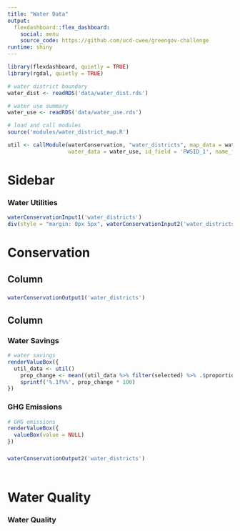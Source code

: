 ```yaml
---
title: "Water Data"
output:
  flexdashboard::flex_dashboard:
    social: menu
    source_code: https://github.com/ucd-cwee/greengov-challenge
runtime: shiny
---
```


```r
library(flexdashboard, quietly = TRUE)
library(rgdal, quietly = TRUE)

# water district boundary
water_dist <- readRDS('data/water_dist.rds')

# water use summary
water_use <- readRDS('data/water_use.rds')

# load and call modules
source('modules/water_district_map.R')

util <- callModule(waterConservation, "water_districts", map_data = water_dist,
                   water_data = water_use, id_field = 'PWSID_1', name_field = 'Supplier_Name')
```

Sidebar {.sidebar}
=======================================================================

### Water Utilities

```r
waterConservationInput1('water_districts')
div(style = "margin: 0px 5px", waterConservationInput2('water_districts'))
```


Conservation
=======================================================================

Column {data-width=650}
-----------------------------------------------------------------------

### {.nopadding}

```r
waterConservationOutput1('water_districts')
```

Column {data-width=350}
-----------------------------------------------------------------------

### Water Savings {.value-box}

```r
# water savings
renderValueBox({
  util_data <- util()
    prop_change <- mean((util_data %>% filter(selected) %>% .$proportionChange), na.rm = TRUE)
    sprintf('%.1f%%', prop_change * 100)
})
```

### GHG Emissions {.value-box}

```r
# GHG emissions
renderValueBox({
  valueBox(value = NULL)
})
```


### {.nopadding}

```r
waterConservationOutput2('water_districts')
```

### {.nopadding}

```r

```


Water Quality
=======================================================================

### Water Quality

